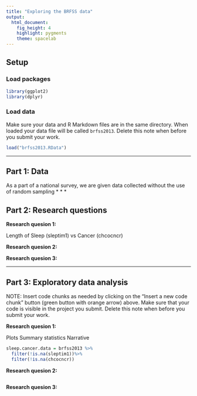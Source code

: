 ```yaml
---
title: "Exploring the BRFSS data"
output: 
  html_document: 
    fig_height: 4
    highlight: pygments
    theme: spacelab
---
```


## Setup

### Load packages

```r
library(ggplot2)
library(dplyr)
```

### Load data

Make sure your data and R Markdown files are in the same directory. When loaded
your data file will be called `brfss2013`. Delete this note when before you submit 
your work. 

```r
load("brfss2013.RData")
```



* * *

## Part 1: Data

As a part of a national survey, we are given data collected without the use of random sampling 
* * *

## Part 2: Research questions

**Research quesion 1:**

Length of Sleep (sleptim1) vs Cancer (chcocncr)

**Research quesion 2:**

**Research quesion 3:**


* * *

## Part 3: Exploratory data analysis

NOTE: Insert code chunks as needed by clicking on the "Insert a new code chunk" 
button (green button with orange arrow) above. Make sure that your code is visible
in the project you submit. Delete this note when before you submit your work.

**Research quesion 1:**

Plots
Summary statistics
Narrative

```r
sleep.cancer.data = brfss2013 %>% 
  filter(!is.na(sleptim1))%>% 
  filter(!is.na(chcocncr))
```



**Research quesion 2:**

```r

```



**Research quesion 3:**

```r

```

